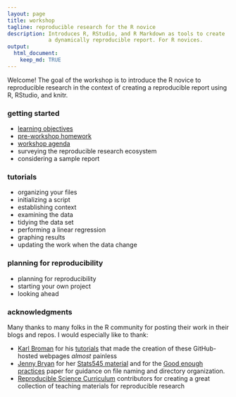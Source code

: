 ```yaml
---
layout: page
title: workshop
tagline: reproducible research for the R novice
description: Introduces R, RStudio, and R Markdown as tools to create
             a dynamically reproducible report. For R novices. 
output: 
  html_document:
    keep_md: TRUE
---
```


[\\]: this is an Rmd comment

Welcome! The goal of the workshop is to introduce the R novice to reproducible research in the context of creating a reproducible report using R, RStudio, and knitr.  


### getting started

- [learning objectives](pages/001_learning-objectives.html)
- [pre-workshop homework](pages/002_pre-workshop-hw.html) 
- [workshop agenda](pages/003_workshop-agenda.html) 
- surveying the reproducible research ecosystem 
- considering a sample report 



### tutorials 

- organizing your files
- initializing a script
- establishing context
- examining the data
- tidying the data set
- performing a linear regression 
- graphing results 
- updating the work when the data change 



### planning for reproducibility 

- planning for reproducibility 
- starting your own project 
- looking ahead 



### acknowledgments 

Many thanks to many folks in the R community for posting their work in their blogs and repos. I would especially like to thank: 

- [Karl Broman](http://kbroman.org) for his  [tutorials](http://kbroman.org/pages/tutorials.html) that made the creation of these GitHub-hosted webpages *almost* painless 
- [Jenny Bryan](https://github.com/jennybc) for her [Stats545 material](http://stat545.com/) and for the
[Good enough practices](https://swcarpentry.github.io/good-enough-practices-in-scientific-computing/) paper for guidance on file naming and directory organization. 
- [Reproducible Science  Curriculum](https://github.com/Reproducible-Science-Curriculum) contributors for creating a great collection of teaching materials for reproducible research  
